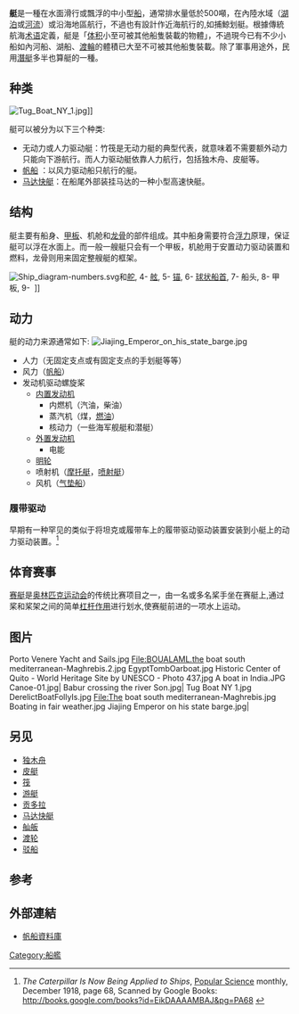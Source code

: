 '''艇'''是一種在水面滑行或飄浮的中小型[[船|船]]，通常排水量低於500噸，在內陸水域（[[湖泊|湖泊]]或[[河流|河流]]）或沿海地區航行，不過也有設計作近海航行的,如捕鯨划艇。根據傳統航海[[术语|术语]]定義，艇是「[[体积|体积]]小至可被其他船隻裝載的物體」，不過現今已有不少小船如內河船、湖船、[[渡輪|渡輪]]的體積已大至不可被其他船隻裝載。除了軍事用途外，民用[[潛艇|潛艇]]多半也算艇的一種。

==种类==
[[Image:Tug_Boat_NY_1.jpg|right]]]]

艇可以被分为以下三个种类:
* 无动力或人力驱动艇：竹筏是无动力艇的典型代表，就意味着不需要额外动力只能向下游航行。而人力驱动艇依靠人力航行，包括独木舟、皮艇等。
* [[帆船|帆船]] ：以风力驱动船只航行的艇。
* [[马达快艇|马达快艇]]：在船尾外部装挂马达的一种小型高速快艇。
==结构==
艇主要有船身、[[甲板|甲板]]、机舱和[[龙骨|龙骨]]的部件组成。其中船身需要符合[[浮力|浮力]]原理，保证艇可以浮在水面上。而一般一艘艇只会有一个甲板，机舱用于安置动力驱动装置和燃料，龙骨则用来固定整艘艇的框架。

[[Image:Ship_diagram-numbers.svg|center]]和[[舵|舵]], 4- [[舷|舷]], 5- [[锚|锚]], 6- [[球状船首|球状船首]], 7- 船头, 8- 甲板, 9- {{Link-en|上层建筑 (工程)|Superstructure}} ]]

== 动力==
艇的动力来源通常如下:
[[Image:Jiajing_Emperor_on_his_state_barge.jpg|thumb]]
* 人力（无固定支点或有固定支点的手划艇等等）
* 风力（[[帆船|帆船]]）
* 发动机驱动螺旋桨
** [[内置发动机|内置发动机]]
*** 内燃机（汽油，柴油）
*** 蒸汽机（煤，[[燃油|燃油]]）
*** 核动力（一些海军舰艇和潜艇）
** [[外置发动机|外置发动机]]
*** 电能
** [[明轮|明轮]]
** 喷射机（[[摩托艇|摩托艇]]，[[喷射艇|喷射艇]]）
** 风机（[[气垫船|气垫船]]）

=== 履带驱动 ===
早期有一种罕见的类似于将坦克或履带车上的履带驱动驱动装置安装到小艇上的动力驱动装置。<ref>''The Caterpillar Is Now Being Applied to Ships'', [[Popular_Science|Popular Science]] monthly, December 1918, page 68, Scanned by Google Books: http://books.google.com/books?id=EikDAAAAMBAJ&pg=PA68 {{Wayback|url=http://books.google.com/books?id=EikDAAAAMBAJ&pg=PA68 |date=20131231165658 }}</ref>

== 体育赛事 ==
[[赛艇|赛艇]]是[[奥林匹克运动会|奥林匹克运动会]]的传统比赛项目之一，由一名或多名桨手坐在赛艇上,通过桨和桨架之间的简单[[杠杆作用|杠杆作用]]进行划水,使赛艇前进的一项水上运动。

== 图片 ==
<gallery>
Porto Venere Yacht and Sails.jpg
File:BOUALAML.the boat south mediterranean-Maghrebis.2.jpg
EgyptTombOarboat.jpg
Historic Center of Quito - World Heritage Site by UNESCO - Photo 437.jpg
A boat in India.JPG
Canoe-01.jpg|
Babur crossing the river Son.jpg|
Tug Boat NY 1.jpg
DerelictBoatFollyIs.jpg
File:The boat south mediterranean-Maghrebis.jpg
Boating in fair weather.jpg
Jiajing Emperor on his state barge.jpg|
</gallery>

== 另见 ==
{{commons|Boat|Boat}}
{{Wikiquote|Boats}}
* [[独木舟|独木舟]]
* [[皮艇|皮艇]]
* [[筏|筏]]
* [[游艇|游艇]]
* [[贡多拉|贡多拉]]
* [[马达快艇|马达快艇]]
* [[舢舨|舢舨]]
* [[渡轮|渡轮]]
* [[驳船|驳船]]

==参考==
<references />

== 外部連結 ==
* [https://web.archive.org/web/20180726201559/http://sailingtheweb.net/ 帆船資料庫]

{{Authority control}}

[[Category:船艦|Category:船艦]]